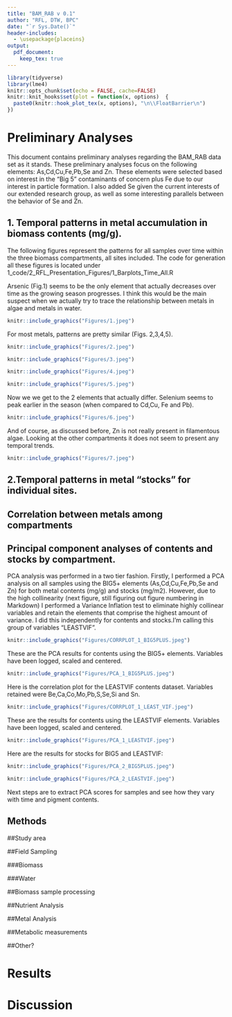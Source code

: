 ```yaml
---
title: "BAM_RAB v 0.1"
author: "RFL, DTW, BPC"
date: "`r Sys.Date()`"
header-includes:
  - \usepackage{placeins}
output:
  pdf_document:
    keep_tex: true
---
```


```r
library(tidyverse)
library(lme4)
knitr::opts_chunk$set(echo = FALSE, cache=FALSE)
knitr::knit_hooks$set(plot = function(x, options)  {
  paste0(knitr::hook_plot_tex(x, options), "\n\\FloatBarrier\n")
})

```



# Preliminary Analyses

This document contains preliminary analyses regarding the BAM_RAB data set as it stands. These preliminary analyses focus on the following elements: As,Cd,Cu,Fe,Pb,Se and Zn. These elements were selected based on interest in the "Big 5" contaminants of concern plus Fe due to our interest in particle formation. I also added Se given the current interests of our extended research group, as well as some interesting parallels between the behavior of Se and Zn.

## 1. Temporal patterns in metal accumulation in biomass contents (mg/g).

The following figures represent the patterns for all samples over time within the three biomass compartments, all sites included. The code for generation all these figures is located under 1_code/2_RFL_Presentation_Figures/1_Barplots_Time_All.R

Arsenic (Fig.1) seems to be the only element that actually decreases over time as the growing season progresses. I think this would be the main suspect when we actually try to trace the relationship between metals in algae and metals in water.

```r
knitr::include_graphics("Figures/1.jpeg")
```

For most metals, patterns are pretty similar (Figs. 2,3,4,5).

```r
knitr::include_graphics("Figures/2.jpeg")
```


```r
knitr::include_graphics("Figures/3.jpeg")
```


```r
knitr::include_graphics("Figures/4.jpeg")
```


```r
knitr::include_graphics("Figures/5.jpeg")
```

\newpage

Now we we get to the 2 elements that actually differ. Selenium seems to peak earlier in the season (when compared to Cd,Cu, Fe and Pb).

```r
knitr::include_graphics("Figures/6.jpeg")
```

And of course, as discussed before, Zn is not really present in filamentous algae. Looking at the other compartments it does not seem to present any temporal trends.

```r
knitr::include_graphics("Figures/7.jpeg")
```

\newpage

## 2.Temporal patterns in metal "stocks" for individual sites.



\newpage

## Correlation between metals among compartments

\newpage

## Principal component analyses of contents and stocks by compartment.

PCA analysis was performed in a two tier fashion. Firstly, I performed a PCA analysis on all samples using the BIG5+ elements (As,Cd,Cu,Fe,Pb,Se and Zn) for both metal contents (mg/g) and stocks (mg/m2). However, due to the high collinearity (next figure, still figuring out figure numbering in Markdown) I performed a Variance Inflation test to eliminate highly collinear variables and retain the elements that comprise the highest amount of variance. I did this independently for contents and stocks.I'm calling this group of variables "LEASTVIF".


```r
knitr::include_graphics("Figures/CORRPLOT_1_BIG5PLUS.jpeg")
```

\newpage

These are the PCA results for contents using the BIG5+ elements. Variables have been logged, scaled and centered.

```r
knitr::include_graphics("Figures/PCA_1_BIG5PLUS.jpeg")
```

\newpage

Here is the correlation plot for the LEASTVIF contents dataset. Variables retained were Be,Ca,Co,Mo,Pb,S,Se,Si and Sn.

```r
knitr::include_graphics("Figures/CORRPLOT_1_LEAST_VIF.jpeg")
```

These are the results for contents using the LEASTVIF elements. Variables have been logged, scaled and centered.

\newpage

```r
knitr::include_graphics("Figures/PCA_1_LEASTVIF.jpeg")
```

\newpage

Here are the results for stocks for BIG5 and LEASTVIF:

```r
knitr::include_graphics("Figures/PCA_2_BIG5PLUS.jpeg")
```



```r
knitr::include_graphics("Figures/PCA_2_LEASTVIF.jpeg")
```


\newpage

Next steps are to extract PCA scores for samples and see how they vary with time and pigment contents. 

## Methods

##Study area

##Field Sampling

###Biomass

###Water

##Biomass sample processing

##Nutrient Analysis

##Metal Analysis

##Metabolic measurements

##Other?

# Results

 
# Discussion


